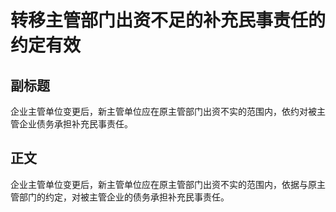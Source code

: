 # 转移主管部门出资不足的补充民事责任的约定有效
## 副标题
企业主管单位变更后，新主管单位应在原主管部门出资不实的范围内，依约对被主管企业债务承担补充民事责任。
## 正文
企业主管单位变更后，新主管单位应在原主管部门出资不实的范围内，依据与原主管部门的约定，对被主管企业的债务承担补充民事责任。